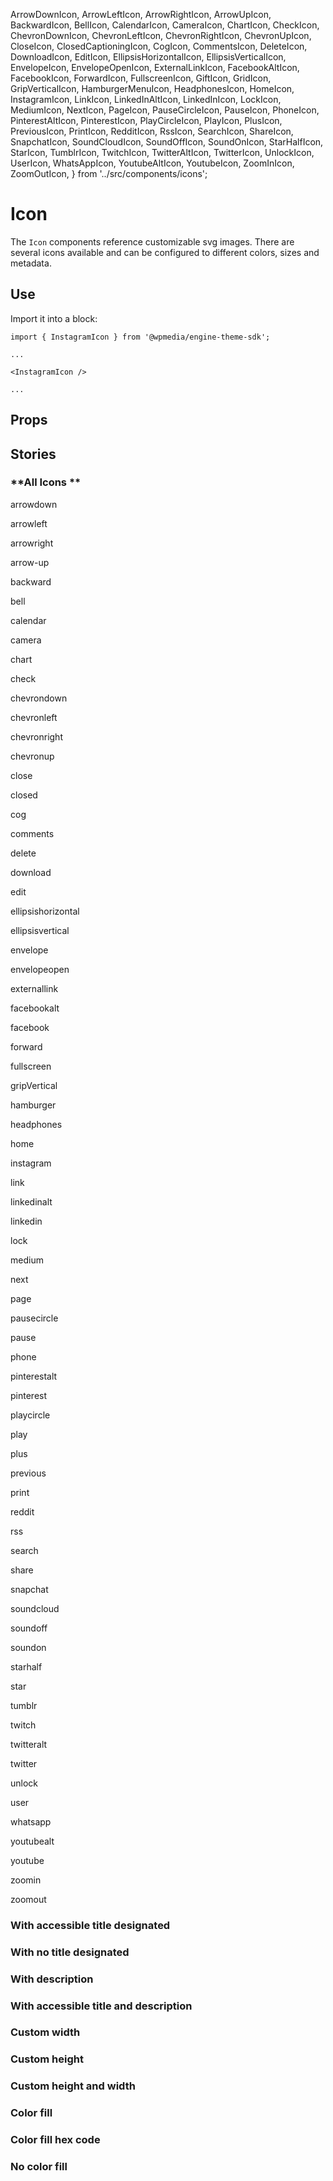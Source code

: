   ArrowDownIcon,
  ArrowLeftIcon,
  ArrowRightIcon,
  ArrowUpIcon,
  BackwardIcon,
  BellIcon,
  CalendarIcon,
  CameraIcon,
  ChartIcon,
  CheckIcon,
  ChevronDownIcon,
  ChevronLeftIcon,
  ChevronRightIcon,
  ChevronUpIcon,
  CloseIcon,
  ClosedCaptioningIcon,
  CogIcon,
  CommentsIcon,
  DeleteIcon,
  DownloadIcon,
  EditIcon,
  EllipsisHorizontalIcon,
  EllipsisVerticalIcon,
  EnvelopeIcon,
  EnvelopeOpenIcon,
  ExternalLinkIcon,
  FacebookAltIcon,
  FacebookIcon,
  ForwardIcon,
  FullscreenIcon,
  GiftIcon,
  GridIcon,
  GripVerticalIcon,
  HamburgerMenuIcon,
  HeadphonesIcon,
  HomeIcon,
  InstagramIcon,
  LinkIcon,
  LinkedInAltIcon,
  LinkedInIcon,
  LockIcon,
  MediumIcon,
  NextIcon,
  PageIcon,
  PauseCircleIcon,
  PauseIcon,
  PhoneIcon,
  PinterestAltIcon,
  PinterestIcon,
  PlayCircleIcon,
  PlayIcon,
  PlusIcon,
  PreviousIcon,
  PrintIcon,
  RedditIcon,
  RssIcon,
  SearchIcon,
  ShareIcon,
  SnapchatIcon,
  SoundCloudIcon,
  SoundOffIcon,
  SoundOnIcon,
  StarHalfIcon,
  StarIcon,
  TumblrIcon,
  TwitchIcon,
  TwitterAltIcon,
  TwitterIcon,
  UnlockIcon,
  UserIcon,
  WhatsAppIcon,
  YoutubeAltIcon,
  YoutubeIcon,
  ZoomInIcon,
  ZoomOutIcon,
} from '../src/components/icons';

<Meta title="Icon" component={Icon} />

# Icon

The `Icon` components reference customizable svg images. There are several icons available and can be configured to different colors, sizes and metadata.

## Use

Import it into a block: 

```
import { InstagramIcon } from '@wpmedia/engine-theme-sdk';

...

<InstagramIcon />

...

```



## Props
<Props of={Icon} />

## Stories

<Story name="Basic" />

### **All Icons **
<Preview>
    <Story name="All icons">
        <List>
            <Item>
                <ArrowDownIcon />
                <p>arrowdown</p>
            </Item>
            <Item>
                <ArrowLeftIcon />
                <p>arrowleft</p>
            </Item>
            <Item>
                <ArrowRightIcon />
                <p>arrowright</p>
            </Item>
            <Item>
                <ArrowUpIcon />
                <p>arrow-up</p>
            </Item>
            <Item>
                <BackwardIcon />
                <p>backward</p>
            </Item>
            <Item>
                <BellIcon />
                <p>bell</p>
            </Item>
            <Item>
                <CalendarIcon />
                <p>calendar</p>
            </Item>
            <Item>
                <CameraIcon />
                <p>camera</p>
            </Item>
            <Item>
                <ChartIcon />
                <p>chart</p>
            </Item>
            <Item>
                <CheckIcon />
                <p>check</p>
            </Item>
            <Item>
                <ChevronDownIcon />
                <p>chevrondown</p>
            </Item>
            <Item>
                <ChevronLeftIcon />
                <p>chevronleft</p>
            </Item>
            <Item>
                <ChevronRightIcon />
                <p>chevronright</p>
            </Item>
            <Item>
                <ChevronUpIcon />
                <p>chevronup</p>
            </Item>
            <Item>
                <CloseIcon />
                <p>close</p>
            </Item>
            <Item>
                <ClosedCaptioningIcon />
                <p>closed</p>
            </Item>
            <Item>
                <CogIcon />
                <p>cog</p>
            </Item>
            <Item>
                <CommentsIcon />
                <p>comments</p>
            </Item>
            <Item>
                <DeleteIcon />
                <p>delete</p>
            </Item>
            <Item>
                <DownloadIcon />
                <p>download</p>
            </Item>
            <Item>
                <EditIcon />
                <p>edit</p>
            </Item>
            <Item>
                <EllipsisHorizontalIcon />
                <p>ellipsishorizontal</p>
            </Item>
            <Item>
                <EllipsisVerticalIcon />
                <p>ellipsisvertical</p>
            </Item>
            <Item>
                <EnvelopeIcon />
                <p>envelope</p>
            </Item>
            <Item>
                <EnvelopeOpenIcon />
                <p>envelopeopen</p>
            </Item>
            <Item>
                <ExternalLinkIcon />
                <p>externallink</p>
            </Item>
            <Item>
                <FacebookAltIcon />
                <p>facebookalt</p>
            </Item>
            <Item>
                <FacebookIcon />
                <p>facebook</p>
            </Item>
            <Item>
                <ForwardIcon />
                <p>forward</p>
            </Item>
            <Item>
                <FullscreenIcon />
                <p>fullscreen</p>
            </Item>
            <Item>
                <GripVerticalIcon />
                <p>gripVertical</p>
            </Item>
            <Item>
                <HamburgerMenuIcon />
                <p>hamburger</p>
            </Item>
            <Item>
                <HeadphonesIcon />
                <p>headphones</p>
            </Item>
            <Item>
                <HomeIcon />
                <p>home</p>
            </Item>
            <Item>
                <InstagramIcon />
                <p>instagram</p>
            </Item>
            <Item>
                <LinkIcon />
                <p>link</p>
            </Item>
            <Item>
                <LinkedInAltIcon />
                <p>linkedinalt</p>
            </Item>
            <Item>
                <LinkedInIcon />
                <p>linkedin</p>
            </Item>
            <Item>
                <LockIcon />
                <p>lock</p>
            </Item>
            <Item>
                <MediumIcon />
                <p>medium</p>
            </Item>
            <Item>
                <NextIcon />
                <p>next</p>
            </Item>
            <Item>
                <PageIcon />
                <p>page</p>
            </Item>
            <Item>
                <PauseCircleIcon />
                <p>pausecircle</p>
            </Item>
            <Item>
                <PauseIcon />
                <p>pause</p>
            </Item>
            <Item>
                <PhoneIcon />
                <p>phone</p>
            </Item>
            <Item>
                <PinterestAltIcon />
                <p>pinterestalt</p>
            </Item>
            <Item>
                <PinterestIcon />
                <p>pinterest</p>
            </Item>
            <Item>
                <PlayCircleIcon />
                <p>playcircle</p>
            </Item>
            <Item>
                <PlayIcon />
                <p>play</p>
            </Item>
            <Item>
                <PlusIcon />
                <p>plus</p>
            </Item>
            <Item>
                <PreviousIcon />
                <p>previous</p>
            </Item>
            <Item>
                <PrintIcon />
                <p>print</p>
            </Item>
             <Item>
                <RedditIcon />
                <p>reddit</p>
            </Item>
            <Item>
                <RssIcon />
                <p>rss</p>
            </Item>
            <Item>
                <SearchIcon />
                <p>search</p>
            </Item>
            <Item>
                <ShareIcon />
                <p>share</p>
            </Item>
             <Item>
                <SnapchatIcon />
                <p>snapchat</p>
            </Item>
            <Item>
                <SoundCloudIcon />
                <p>soundcloud</p>
            </Item>
            <Item>
                <SoundOffIcon />
                <p>soundoff</p>
            </Item>
            <Item>
                <SoundOnIcon />
                <p>soundon</p>
            </Item>
             <Item>
                <StarHalfIcon />
                <p>starhalf</p>
            </Item>
            <Item>
                <StarIcon />
                <p>star</p>
            </Item>
            <Item>
                <TumblrIcon />
                <p>tumblr</p>
            </Item>
            <Item>
                <TwitchIcon />
                <p>twitch</p>
            </Item>
             <Item>
                <TwitterAltIcon />
                <p>twitteralt</p>
            </Item>
            <Item>
                <TwitterIcon />
                <p>twitter</p>
            </Item>
            <Item>
                <UnlockIcon />
                <p>unlock</p>
            </Item>
            <Item>
                <UserIcon />
                <p>user</p>
            </Item>
            <Item>
                <WhatsAppIcon />
                <p>whatsapp</p>
            </Item>
            <Item>
                <YoutubeAltIcon />
                <p>youtubealt</p>
            </Item>
            <Item>
                <YoutubeIcon />
                <p>youtube</p>
            </Item>
            <Item>
                <ZoomInIcon />
                <p>zoomin</p>
            </Item>
            <Item>
                <ZoomOutIcon />
                <p>zoomout</p>
            </Item>
        </List>
    </Story>
</Preview>

### **With accessible title designated**
<Preview>
    <Story name="With accessible title designated">
        <SoundCloudIcon title="SoundCloud music service logo" />
    </Story>
</Preview>

### **With no title designated**
<Preview>
    <Story name="With no title designated">
        <SoundCloudIcon />
    </Story>
</Preview>

### **With description**
<Preview>
    <Story name="With description">
        <SoundCloudIcon description="Service is a great place to find indie artists and free downloads" />
    </Story>
</Preview>

### **With accessible title and description**
<Preview>
    <Story name="With accessible title and description">
        <SoundCloudIcon title="SoundCloud music service logo" description="Service is a great place to find indie artists and free downloads" />
    </Story>
</Preview>

### **Custom width**
<Preview>
    <Story name="Custom width">
        <SoundCloudIcon width={100} />
    </Story>
</Preview>

### **Custom height**
<Preview>
    <Story name="Custom height">
        <SoundCloudIcon height={100} />
    </Story>
</Preview>

### **Custom height and width**
<Preview>
    <Story name="Custom height and width">
        <SoundCloudIcon height={100} width={100} />
    </Story>
</Preview>

### **Color fill**
<Preview>
    <Story name="Color fill">
        <SoundCloudIcon fill="red" />
    </Story>
</Preview>

### **Color fill hex code**
<Preview>
    <Story name="Color fill hex code">
        <SoundCloudIcon fill="#ffd1dc" />
    </Story>
</Preview>

### **No color fill**
<Preview>
    <Story name="No color fill">
        <SoundCloudIcon fill="none" />
    </Story>
</Preview>
